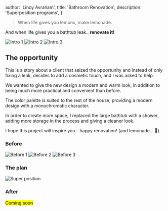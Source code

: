 

  author: 'Linoy Avraham',
  title: 'Bathroom Renovation',
  description: 'Superposition programs',
}


> When life gives you lemons, make lemonade.

And when life gives you a bathtub leak.. <b>renovate it!</b>

<ThreeColumnLayout>
  <Image src={intro1} alt="Intro 1"/>
  <Image src={intro2} alt="Intro 2"/>
  <Image src={intro3} alt="Intro 3"/>
</ThreeColumnLayout>

## The opportunity

This is a story about a client that seized the opportunity and instead of only fixing a leak, decides to add a cosmetic touch, and I was asked to help.

We wanted to give the new design a modern and warm look, in addition to being much more practical and convenient than before.

The color palette is suited to the rest of the house, providing a modern design with a monochromatic character.

In order to create more space, I replaced the large bathtub with a shower, adding more storage in the process and giving a cleaner look.

I hope this project will inspire you - happy renovation! (and lemonade... 🍋).

### Before

<ThreeColumnLayout>
  <Image src={before1} alt="Before 1"/>
  <Image src={before2} alt="Before 2"/>
  <Image src={before3} alt="Before 3" style={{ width: '90%' }}/>
</ThreeColumnLayout>

### The plan

<Image src={superPosition} alt="Super position"/>

### After

<mark>Coming soon</mark>